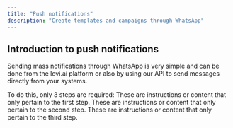 ```yaml
---
title: "Push notifications"
description: "Create templates and campaigns through WhatsApp"
---
```


## Introduction to push notifications

Sending mass notifications through WhatsApp is very simple and can be done from the lovi.ai platform or also by using our API to send messages directly from your systems.

To do this, only 3 steps are required:
<Steps>
  <Step title="Create a template">
    These are instructions or content that only pertain to the first step.
  </Step>
  <Step title="Create a campaign">
    These are instructions or content that only pertain to the second step.
  </Step>
  <Step title="See the results">
    These are instructions or content that only pertain to the third step.
  </Step>
</Steps>